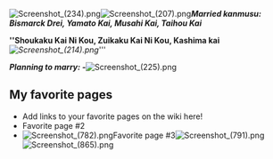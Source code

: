 
[[File:Screenshot_(234).png|thumb]][[File:Screenshot_(207).png|thumb]]'''''Married kanmusu: Bismarck Drei, Yamato Kai, Musahi Kai, Taihou Kai'''''

'''''Shoukaku Kai Ni Kou, Zuikaku Kai Ni Kou, Kashima kai'''''[[File:Screenshot_(214).png|thumb]]'''''



'''''Planning to marry: -'''''[[File:Screenshot_(225).png|thumb]]

==My favorite pages==

* Add links to your favorite pages on the wiki here!
* Favorite page #2
* [[File:Screenshot_(782).png|thumb]]Favorite page #3[[File:Screenshot_(791).png|thumb]][[File:Screenshot_(865).png|thumb]]